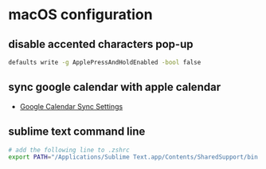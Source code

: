 # macOS configuration

## disable accented characters pop-up
```bash
defaults write -g ApplePressAndHoldEnabled -bool false
```

## sync google calendar with apple calendar
- [Google Calendar Sync Settings](https://calendar.google.com/calendar/u/0/syncselect?pli=1)

## sublime text command line
```bash
# add the following line to .zshrc
export PATH="/Applications/Sublime Text.app/Contents/SharedSupport/bin:$PATH"
```